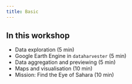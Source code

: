 ```yaml
---
title: Basic
---
```


:::{.callout-tip}
## In this workshop

- Data exploration (5 min)
- Google Earth Engine in `dataharvester` (5 min)
- Data aggregation and previewing (5 min)
- Maps and visualisation (10 min)
- Mission: Find the Eye of Sahara (10 min)
:::